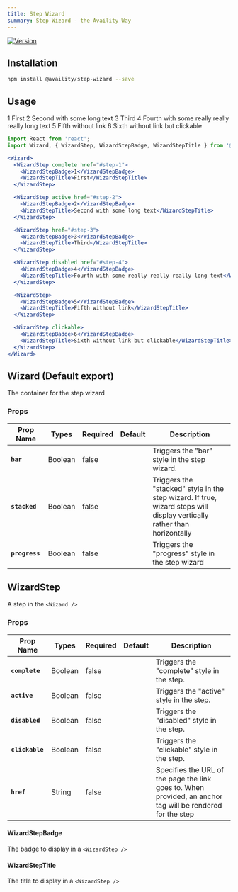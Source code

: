 ```yaml
---
title: Step Wizard
summary: Step Wizard - the Availity Way
---
```


[![Version](https://img.shields.io/npm/v/@availity/step-wizard.svg?style=for-the-badge)](https://www.npmjs.com/package/@availity/step-wizard)

## Installation

```bash
npm install @availity/step-wizard --save
```

## Usage


<Wizard>
  <WizardStep complete href="#step-1">
    <WizardStepBadge>1</WizardStepBadge>
    <WizardStepTitle>First</WizardStepTitle>
  </WizardStep>

  <WizardStep active href="#step-2">
    <WizardStepBadge>2</WizardStepBadge>
    <WizardStepTitle>Second with some long text</WizardStepTitle>
  </WizardStep>

  <WizardStep href="#step-3">
    <WizardStepBadge>3</WizardStepBadge>
    <WizardStepTitle>Third</WizardStepTitle>
  </WizardStep>

  <WizardStep disabled href="#step-4">
    <WizardStepBadge>4</WizardStepBadge>
    <WizardStepTitle>Fourth with some really really really long text</WizardStepTitle>
  </WizardStep>

  <WizardStep>
    <WizardStepBadge>5</WizardStepBadge>
    <WizardStepTitle>Fifth without link</WizardStepTitle>
  </WizardStep>

  <WizardStep clickable>
    <WizardStepBadge>6</WizardStepBadge>
    <WizardStepTitle>Sixth without link but clickable</WizardStepTitle>
  </WizardStep>
</Wizard>

```jsx
import React from 'react';
import Wizard, { WizardStep, WizardStepBadge, WizardStepTitle } from '@availity/step-wizard';

<Wizard>
  <WizardStep complete href="#step-1">
    <WizardStepBadge>1</WizardStepBadge>
    <WizardStepTitle>First</WizardStepTitle>
  </WizardStep>

  <WizardStep active href="#step-2">
    <WizardStepBadge>2</WizardStepBadge>
    <WizardStepTitle>Second with some long text</WizardStepTitle>
  </WizardStep>

  <WizardStep href="#step-3">
    <WizardStepBadge>3</WizardStepBadge>
    <WizardStepTitle>Third</WizardStepTitle>
  </WizardStep>

  <WizardStep disabled href="#step-4">
    <WizardStepBadge>4</WizardStepBadge>
    <WizardStepTitle>Fourth with some really really really long text</WizardStepTitle>
  </WizardStep>

  <WizardStep>
    <WizardStepBadge>5</WizardStepBadge>
    <WizardStepTitle>Fifth without link</WizardStepTitle>
  </WizardStep>

  <WizardStep clickable>
    <WizardStepBadge>6</WizardStepBadge>
    <WizardStepTitle>Sixth without link but clickable</WizardStepTitle>
  </WizardStep>
</Wizard>
```

## Wizard (Default export)
The container for the step wizard

### Props

| Prop Name      | Types   | Required | Default  | Description                                                                                                             |
| -------------  | ------- | -------- | -------- | --------------------------------------------------------------------------------------                                  |
| **`bar`**      | Boolean | false    |          | Triggers the "bar" style in the step wizard.                                                                            |
| **`stacked`**  | Boolean | false    |          | Triggers the "stacked" style in the step wizard. If true, wizard steps will display vertically rather than horizontally |
| **`progress`** | Boolean | false    |          | Triggers the "progress" style in the step wizard                                                                        |

## WizardStep
A step in the `<Wizard />`

### Props

| Prop Name       | Types   | Required | Default  | Description                                                                                                |
| -------------   | ------- | -------- | -------- | --------------------------------------------------------------------------------------                     |
| **`complete`**  | Boolean | false    |          | Triggers the "complete" style in the step.                                                                 |
| **`active`**    | Boolean | false    |          | Triggers the "active" style in the step.                                                                   |
| **`disabled`**  | Boolean | false    |          | Triggers the "disabled" style in the step.                                                                 |
| **`clickable`** | Boolean | false    |          | Triggers the "clickable" style in the step.                                                                |
| **`href`**      | String  | false    |          | Specifies the URL of the page the link goes to. When provided, an anchor tag will be rendered for the step |

#### WizardStepBadge
The badge to display in a `<WizardStep />`

#### WizardStepTitle
The title to display in a `<WizardStep />`
